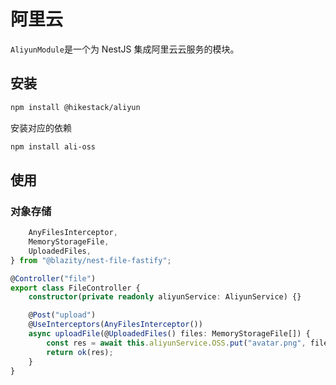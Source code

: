 
# 阿里云

```AliyunModule```是一个为 NestJS 集成阿里云云服务的模块。

## 安装
 
```sh npm2yarn
npm install @hikestack/aliyun
```

<Callout type="info">
安装对应的依赖
</Callout>

```sh npm2yarn
npm install ali-oss
```

## 使用

### 对象存储

```ts
	AnyFilesInterceptor,
	MemoryStorageFile,
	UploadedFiles,
} from "@blazity/nest-file-fastify";

@Controller("file")
export class FileController {
	constructor(private readonly aliyunService: AliyunService) {}

	@Post("upload")
	@UseInterceptors(AnyFilesInterceptor())
	async uploadFile(@UploadedFiles() files: MemoryStorageFile[]) {
		const res = await this.aliyunService.OSS.put("avatar.png", files[0]);
		return ok(res);
	}
}
```